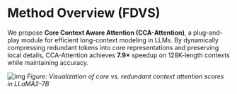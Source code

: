 # Method Overview (FDVS)

We propose **Core Context Aware Attention (CCA-Attention)**, a plug-and-play module for efficient long-context modeling in LLMs. By dynamically compressing redundant tokens into core representations and preserving local details, CCA-Attention achieves **7.9×** speedup on 128K-length contexts while maintaining accuracy.

![img](./imgs/visual.png)
*Figure: Visualization of core vs. redundant context attention scores in LLaMA2-7B*

